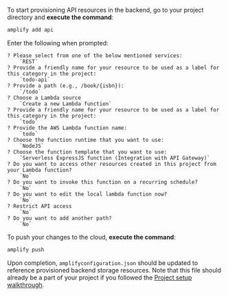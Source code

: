 To start provisioning API resources in the backend, go to your project directory and **execute the command**:

```bash
amplify add api
```

Enter the following when prompted:

```console
? Please select from one of the below mentioned services:
    `REST`
? Provide a friendly name for your resource to be used as a label for this category in the project:
    `todo-api`
? Provide a path (e.g., /book/{isbn}):
    `/todo`
? Choose a Lambda source
    `Create a new Lambda function`
? Provide a friendly name for your resource to be used as a label for this category in the project:
    `todo`
? Provide the AWS Lambda function name:
    `todo`
? Choose the function runtime that you want to use:
    `NodeJS`
? Choose the function template that you want to use:
    `Serverless ExpressJS function (Integration with API Gateway)`
? Do you want to access other resources created in this project from your Lambda function?
    `No`
? Do you want to invoke this function on a recurring schedule?
    `No`
? Do you want to edit the local lambda function now?
    `No`
? Restrict API access
    `No`
? Do you want to add another path?
    `No`
```

To push your changes to the cloud, **execute the command**:

```bash
amplify push
```

Upon completion, `amplifyconfiguration.json` should be updated to reference provisioned backend storage resources. Note that this file should already be a part of your project if you followed the [Project setup walkthrough](/lib/project-setup/create-application).
